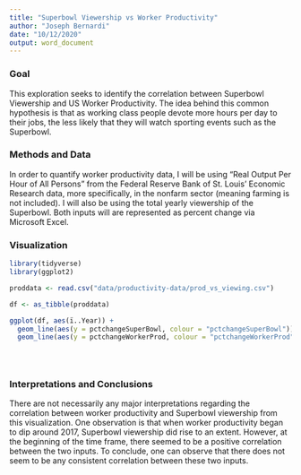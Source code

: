 ```yaml
---
title: "Superbowl Viewership vs Worker Productivity"
author: "Joseph Bernardi"
date: "10/12/2020"
output: word_document
---
```


### Goal

This exploration seeks to identify the correlation between Superbowl Viewership and US Worker Productivity. The idea behind this common hypothesis is that as working class people devote more hours per day to their jobs, the less likely that they will watch sporting events such as the Superbowl.

### Methods and Data

In order to quantify worker productivity data, I will be using "Real Output Per Hour of All Persons" from the Federal Reserve Bank of St. Louis' Economic Research data, more specifically, in the nonfarm sector (meaning farming is not included). I will also be using the total yearly viewership of the Superbowl. Both inputs will are represented as percent change via Microsoft Excel.

### Visualization

```r

library(tidyverse)
library(ggplot2)

proddata <- read.csv("data/productivity-data/prod_vs_viewing.csv")

df <- as_tibble(proddata)

ggplot(df, aes(ï..Year)) + 
  geom_line(aes(y = pctchangeSuperBowl, colour = "pctchangeSuperBowl")) + 
  geom_line(aes(y = pctchangeWorkerProd, colour = "pctchangeWorkerProd"))


  
```


### Interpretations and Conclusions

There are not necessarily any major interpretations regarding the correlation between worker productivity and Superbowl viewership from this visualization. One observation is that when worker productivity began to dip around 2017, Superbowl viewership did rise to an extent. However, at the beginning of the time frame, there seemed to be a positive correlation between the two inputs. To conclude, one can observe that there does not seem to be any consistent correlation between these two inputs.